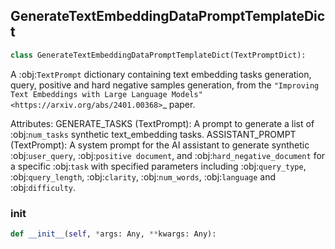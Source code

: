 <a id="camel.prompts.generate_text_embedding_data"></a>

<a id="camel.prompts.generate_text_embedding_data.GenerateTextEmbeddingDataPromptTemplateDict"></a>

## GenerateTextEmbeddingDataPromptTemplateDict

```python
class GenerateTextEmbeddingDataPromptTemplateDict(TextPromptDict):
```

A :obj:`TextPrompt` dictionary containing text embedding tasks
generation, query, positive and hard negative samples generation,
from the `"Improving Text Embeddings with Large Language Models"
<https://arxiv.org/abs/2401.00368>`_ paper.


Attributes:
GENERATE_TASKS (TextPrompt): A prompt to generate a list
of :obj:`num_tasks` synthetic text_embedding tasks.
ASSISTANT_PROMPT (TextPrompt): A system prompt for the AI assistant
to generate synthetic :obj:`user_query`, :obj:`positive document`,
and :obj:`hard_negative_document` for a specific :obj:`task` with
specified parameters including :obj:`query_type`,
:obj:`query_length`, :obj:`clarity`, :obj:`num_words`,
:obj:`language` and :obj:`difficulty`.

<a id="camel.prompts.generate_text_embedding_data.GenerateTextEmbeddingDataPromptTemplateDict.__init__"></a>

### __init__

```python
def __init__(self, *args: Any, **kwargs: Any):
```
